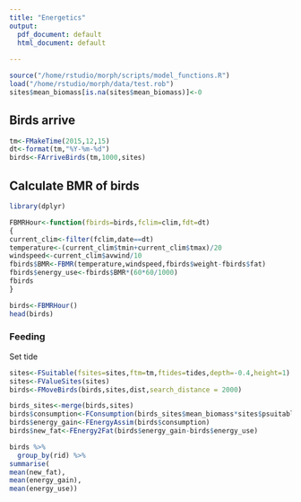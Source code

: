 ```yaml
---
title: "Energetics"
output:
  pdf_document: default
  html_document: default
  
---
```


```r
source("/home/rstudio/morph/scripts/model_functions.R")
load("/home/rstudio/morph/data/test.rob")
sites$mean_biomass[is.na(sites$mean_biomass)]<-0
```

## Birds arrive

```r
tm<-FMakeTime(2015,12,15)
dt<-format(tm,"%Y-%m-%d")
birds<-FArriveBirds(tm,1000,sites)
```

## Calculate BMR of birds

```r
library(dplyr)

FBMRHour<-function(fbirds=birds,fclim=clim,fdt=dt)
{
current_clim<-filter(fclim,date==dt)
temperature<-(current_clim$tmin+current_clim$tmax)/20
windspeed<-current_clim$avwind/10
fbirds$BMR<-FBMR(temperature,windspeed,fbirds$weight-fbirds$fat)
fbirds$energy_use<-fbirds$BMR*(60*60/1000)
fbirds
}

birds<-FBMRHour()
head(birds)
```


### Feeding

Set tide

```r
sites<-FSuitable(fsites=sites,ftm=tm,ftides=tides,depth=-0.4,height=1)
sites<-FValueSites(sites)
birds<-FMoveBirds(birds,sites,dist,search_distance = 2000)
```


```r
birds_sites<-merge(birds,sites)
birds$consumption<-FConsumption(birds_sites$mean_biomass*sites$psuitable/100)*60
birds$energy_gain<-FEnergyAssim(birds$consumption)
birds$new_fat<-FEnergy2Fat(birds$energy_gain-birds$energy_use)

birds %>%
  group_by(rid) %>%
summarise(
mean(new_fat),
mean(energy_gain),
mean(energy_use))
```

